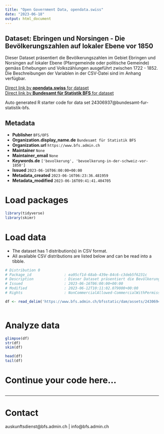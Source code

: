 ```yaml
---
title: "Open Government Data, opendata.swiss"
date: "2023-06-18"
output: html_document
---
```


## Dataset: Ebringen und Norsingen - Die Bevölkerungszahlen auf lokaler Ebene vor 1850

Dieser Dataset präsentiert die Bevölkerungszahlen im Gebiet Ebringen und Norsingen auf lokaler Ebene (Pfarrgemeinde oder politische Gemeinde) gemäss Erhebungen und Volkszählungen ausgeführt zwischen 1722 - 1852. Die Beschreibungen der Variablen in der CSV-Datei sind im Anhang verfügbar.

[Direct link by **opendata.swiss** for dataset](https://opendata.swiss/de/dataset/ebringen-und-norsingen-die-bevolkerungszahlen-auf-lokaler-ebene-vor-1850)<br>
[Direct link by **Bundesamt für Statistik BFS** for dataset](https://www.bfs.admin.ch/asset/de/ts-x-01-2223-NO)

Auto generated R starter code for data set 24306937@bundesamt-fur-statistik-bfs.

## Metadata

- **Publisher** `BFS/OFS`
- **Organization.display_name.de** `Bundesamt für Statistik BFS`
- **Organization.url** `https://www.bfs.admin.ch`
- **Maintainer** `None`
- **Maintainer_email** `None`
- **Keywords.de** `['bevolkerung', 'bevoelkerung-in-der-schweiz-vor-1850']`
- **Issued** `2023-06-16T06:00:00+00:00`
- **Metadata_created** `2023-06-16T06:23:36.481959`
- **Metadata_modified** `2023-06-16T09:41:41.404705`


# Load packages

```r

library(tidyverse)
library(skimr)

```

# Load data

-   The dataset has 1 distribution(s) in CSV format.
-   All available CSV distributions are listed below and can be read into a tibble.

```r

# Distribution 0
# Package_id               : ea95cf1d-68ab-439e-84c6-c3deb5f6231c
# Description              : Dieser Dataset präsentiert die Bevölkerungszahlen im Gebiet Ebringen und Norsingen auf lokaler Ebene (Pfarrgemeinde oder politische Gemeinde) gemäss Erhebungen und Volkszählungen ausgeführt zwischen 1722 - 1852. Die Beschreibungen der Variablen in der CSV-Datei sind im Anhang verfügbar.
# Issued                   : 2023-06-16T06:00:00+00:00
# Modified                 : 2023-06-12T10:11:02.079000+00:00
# Rights                   : NonCommercialAllowed-CommercialWithPermission-ReferenceRequired

df <- read_delim('https://www.bfs.admin.ch/bfsstatic/dam/assets/24306946/master')



```

# Analyze data

```r

glimpse(df)
str(df)
skim(df)

head(df)
tail(df)

```

# Continue your code here...

```r

```

------------------------------------------------------------------------

# Contact

auskunftsdienst@bfs.admin.ch | info@bfs.admin.ch
